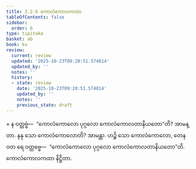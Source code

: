 ```yaml
---
title: 3.2.6 ကောလံကောလကထာ
tableOfContents: false
sidebar:
  order: 6
type: tipitaka
basket: ab
book: kv
review:
  current: review
  updated: '2025-10-23T09:20:51.574814'
  updated_by: ''
  notes: ''
  history:
  - state: review
    date: '2025-10-23T09:20:51.574814'
    updated_by: ''
    notes: ''
    previous_state: draft
---
```



<ReviewStatus review={frontmatter.review} showDetails={true} />

<HypothesisAnnotation frontmatter={frontmatter} />

<DynamicBreadcrumb />

<Division number="646" book="kv" e="ch" v="32" p="341">

<Paragraph number="2119" book="kv">
× န ဝတ္တဗ္ဗံ—  “ကောလံကောလော ပုဂ္ဂလော ကောလံကောလတာနိယတော”တိ? အာမန္တာ. နနု သော ကောလံကောလောတိ? အာမန္တာ. ဟဉ္စိ သော ကောလံကောလော, တေန ဝတ ရေ ဝတ္တဗ္ဗေ—  “ကောလံကောလော ပုဂ္ဂလော ကောလံကောလတာနိယတော”တိ.

</Paragraph>
</Division>

<Paragraph number="2120" type="center" book="kv">
ကောလံကောလကထာ နိဋ္ဌိတာ.
</Paragraph>